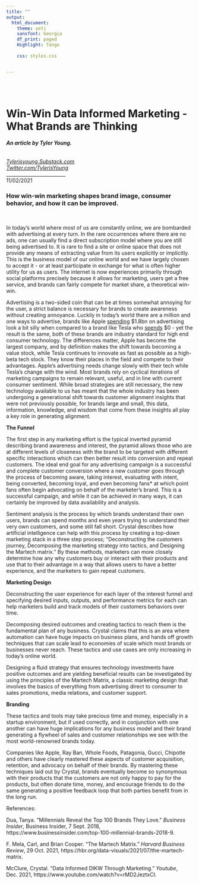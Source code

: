 ```yaml
---
title: ""
output:
  html_document:
    theme: yeti
    sansfont: Georgia
    df_print: paged
    Highlight: Tango
    
    css: styles.css


---
```


<br>
<br>

<h1>**Win-Win Data Informed Marketing - What Brands are Thinking**</h1> 
<h6>
***An article by Tyler Young.***
</h6>

*[Tylerisyoung.Substack.com](www.tylerisyoung.substack.com)*   
*[Twitter.com/TylerisYoung](www.twitter.com/Tylerisyoung)*  
 _________________________
 <br>
 11/02/2021
 <br>
 
<h3>
How win-win marketing shapes brand image, consumer behavior, and how it can be improved. 
</h3>


<br>



In today's world where most of us are constantly online, we are bombarded with advertising at every turn. In the rare occurrences where there are no ads, one can usually find a direct subscription model where you are still being advertised to. It is rare to find a site or online space that does not provide any means of extracting value from its users explicitly or implicitly. This is the business model of our online world and we have largely chosen to accept it - or at least participate in exchange for what is often higher utility for us as users. The internet is now experiences primarily through social platforms precisely because it allows for marketing, users get a free service, and brands can fairly compete for market share, a theoretical win-win.

Advertising is a two-sided coin that can be at times somewhat annoying for the user, a strict balance is necessary for brands to create awareness without creating annoyance. Luckily in today's world there are a million and one ways to advertise, brands like Apple [spending](https://medium.com/seedx-digital-marketing-guru/why-apple-spends-1-8-billion-on-advertising-38d3940270bf) $1.8bn on advertising look a bit silly when compared to a brand like Tesla who [spends](Tesla doesn't advertise, it innovates, which is why it is now so ...) $0 - yet the result is the same, both of these brands are industry standard for high end consumer technology. The differences matter, Apple has become the largest company, and by definition makes the shift towards becoming a value stock, while Tesla continues to innovate as fast as possible as a high-beta tech stock. They know their places in the field and compete to their advantages. Apple's advertising needs change slowly with their tech while Tesla's change with the wind. Most brands rely on cyclical iterations of marketing campaigns to remain relevant, useful, and in line with current consumer sentiment. While broad strategies are still necessary, the new technology available to us has meant that the whole industry has been undergoing a generational shift towards customer alignment insights that were not previously possible, for brands large and small, this data, information, knowledge, and wisdom that come from these insights all play a key role in generating alignment.

**The Funnel**

The first step in any marketing effort is the typical inverted pyramid describing brand awareness and interest, the pyramid allows those who are at different levels of closeness with the brand to be targeted with different specific interactions which can then better result into conversion and repeat customers. The ideal end goal for any advertising campaign is a successful and complete customer conversion where a new customer goes through the process of becoming aware, taking interest, evaluating with intent, being converted, becoming loyal, and even becoming fans* at which point fans often begin advocating on behalf of the marketer’s brand. This is a successful campaign, and while it can be achieved in many ways, it can certainly be improved by data availability and analysis. 

Sentiment analysis is the process by which brands understand their own users, brands can spend months and even years trying to understand their very own customers, and some still fall short. Crystal describes how artificial intelligence can help with this process by creating a top-down marketing stack in a three step process; "Deconstructing the customers journey, Decomposing the marketing strategy into tactics, and Designing the Martech matrix." By these methods, marketers can more closely determine how any why customers buy or interact with their products and use that to their advantage in a way that allows users to have a better experience, and the marketers to gain repeat customers.

**Marketing Design**

Deconstructing the user experience for each layer of the interest funnel and specifying desired inputs, outputs, and performance metrics for each can help marketers build and track models of their customers behaviors over time.

Decomposing desired outcomes and creating tactics to reach them is the fundamental plan of any business. Crystal claims that this is an area where automation can have huge impacts on business plans, and hands off growth techniques that can scale lead to economies of scale which most brands or businesses never reach. These tactics and use cases are only increasing in today's online world.

Designing a fluid strategy that ensures technology investments have positive outcomes and are yielding beneficial results can be investigated by using the principles of the Martech Matrix, a classic marketing design that involves the basics of everything from advertising direct to consumer to sales promotions, media relations, and customer support.

**Branding**

These tactics and tools may take precious time and money, especially in a startup environment, but if used correctly, and in conjunction with one another can have huge implications for any business model and their brand generating a flywheel of sales and customer relationships we see with the most world-renowned brands today.

Companies like Apple, Ray Ban, Whole Foods, Patagonia, Gucci, Chipotle and others have clearly mastered these aspects of customer acquisition, retention, and advocacy on behalf of their brands. By mastering these techniques laid out by Crystal, brands eventually become so synonymous with their products that the customers are not only happy to pay for the products, but often donate time, money, and encourage friends to do the same generating a positive feedback loop that both parties benefit from in the long run.

References:

Dua, Tanya. “Millennials Reveal the Top 100 Brands They Love.” _Business Insider_, Business Insider, 7 Sept. 2018, https://www.businessinsider.com/top-100-millennial-brands-2018-9.

F. Mela, Carl, and Brian Cooper. “The Martech Matrix.” _Harvard Business Review_, 29 Oct. 2021, https://hbr.org/data-visuals/2021/07/the-martech-matrix.

McClure, Crystal. “Data Informed DIKW Through Marketing.” _Youtube_, Dec. 2021, https://www.youtube.com/watch?v=rMD2JeztxCI.